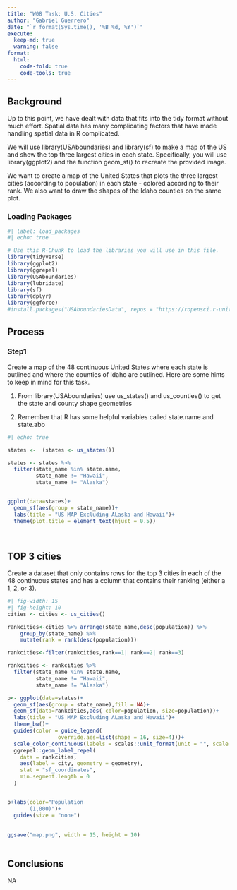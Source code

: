 ```yaml
---
title: "W08 Task: U.S. Cities"
author: "Gabriel Guerrero"
date: "`r format(Sys.time(), '%B %d, %Y')`"
execute:
  keep-md: true
  warning: false
format:
  html:
    code-fold: true
    code-tools: true
---
```


## Background

Up to this point, we have dealt with data that fits into the tidy format without much effort. Spatial data has many complicating factors that have made handling spatial data in R complicated.

We will use library(USAboundaries) and library(sf) to make a map of the US and show the top three largest cities in each state. Specifically, you will use library(ggplot2) and the function geom_sf() to recreate the provided image.

We want to create a map of the United States that plots the three largest cities (according to population) in each state - colored according to their rank. We also want to draw the shapes of the Idaho counties on the same plot.

### Loading Packages

```r
#| label: load_packages
#| echo: true

# Use this R-Chunk to load the libraries you will use in this file.
library(tidyverse)
library(ggplot2)
library(ggrepel)
library(USAboundaries)
library(lubridate)
library(sf)
library(dplyr)
library(ggforce)
#install.packages("USAboundariesData", repos = "https://ropensci.r-universe.dev", type = "source")
```

## Process
### Step1
Create a map of the 48 continuous United States where each state is outlined and where the counties of Idaho are outlined. Here are some hints to keep in mind for this task.

1. From library(USAboundaries) use us_states() and us_counties() to get the state and county shape geometries

2. Remember that R has some helpful variables called state.name and state.abb
```r
#| echo: true

states <-  (states <- us_states())

states <- states %>% 
  filter(state_name %in% state.name,
         state_name != "Hawaii",
         state_name != "Alaska")


ggplot(data=states)+
  geom_sf(aes(group = state_name))+
  labs(title = "US MAP Excluding ALaska and Hawaii")+
  theme(plot.title = element_text(hjust = 0.5))
 
 
```
## TOP 3 cities

Create a dataset that only contains rows for the top 3 cities in each of the 48 continuous states and has a column that contains their ranking (either a 1, 2, or 3).
```r
#| fig-width: 15
#| fig-height: 10
cities <- cities <- us_cities()

rankcities<-cities %>% arrange(state_name,desc(population)) %>%
    group_by(state_name) %>%
    mutate(rank = rank(desc(population)))

rankcities<-filter(rankcities,rank==1| rank==2| rank==3)

rankcities <- rankcities %>% 
  filter(state_name %in% state.name,
         state_name != "Hawaii",
         state_name != "Alaska")

p<- ggplot(data=states)+
  geom_sf(aes(group = state_name),fill = NA)+
  geom_sf(data=rankcities,aes( color=population, size=population))+
  labs(title = "US MAP Excluding ALaska and Hawaii")+
  theme_bw()+
  guides(color = guide_legend( 
                override.aes=list(shape = 16, size=4)))+
  scale_color_continuous(labels = scales::unit_format(unit = "", scale = 1e-3))+
  ggrepel::geom_label_repel(
    data = rankcities,
    aes(label = city, geometry = geometry),
    stat = "sf_coordinates",
    min.segment.length = 0
  )


p+labs(color="Population
       (1,000)")+
  guides(size = "none")
 
  
ggsave("map.png", width = 15, height = 10)  
  

```





## Conclusions

NA
